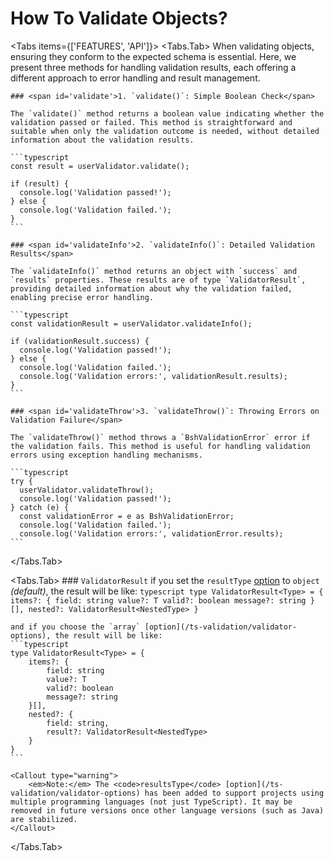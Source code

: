 
# How To Validate Objects?

<Tabs items={['FEATURES', 'API']}>
<Tabs.Tab>
    When validating objects, ensuring they conform to the expected schema is essential. Here, we present three methods for handling validation results, each offering a different approach to error handling and result management.

    ### <span id='validate'>1. `validate()`: Simple Boolean Check</span>

    The `validate()` method returns a boolean value indicating whether the validation passed or failed. This method is straightforward and suitable when only the validation outcome is needed, without detailed information about the validation results.

    ```typescript
    const result = userValidator.validate();

    if (result) {
      console.log('Validation passed!');
    } else {
      console.log('Validation failed.');
    }
    ```

    ### <span id='validateInfo'>2. `validateInfo()`: Detailed Validation Results</span>

    The `validateInfo()` method returns an object with `success` and `results` properties. These results are of type `ValidatorResult`, providing detailed information about why the validation failed, enabling precise error handling.

    ```typescript
    const validationResult = userValidator.validateInfo();

    if (validationResult.success) {
      console.log('Validation passed!');
    } else {
      console.log('Validation failed.');
      console.log('Validation errors:', validationResult.results);
    }
    ```

    ### <span id='validateThrow'>3. `validateThrow()`: Throwing Errors on Validation Failure</span>

    The `validateThrow()` method throws a `BshValidationError` error if the validation fails. This method is useful for handling validation errors using exception handling mechanisms.

    ```typescript
    try {
      userValidator.validateThrow();
      console.log('Validation passed!');
    } catch (e) {
      const validationError = e as BshValidationError;
      console.log('Validation failed.');
      console.log('Validation errors:', validationError.results);
    ```

</Tabs.Tab>

<Tabs.Tab>
    ### `ValidatorResult`
    if you set the `resultType` [option](/ts-validation/validator-options) to `object` <i>(default)</i>,  the result will be like:
    ```typescript
    type ValidatorResult<Type> = {
        items?: {
            field: string
            value?: T
            valid?: boolean
            message?: string
        }[],
        nested?: ValidatorResult<NestedType>
    }
    ```

    and if you choose the `array` [option](/ts-validation/validator-options), the result will be like:
    ```typescript
    type ValidatorResult<Type> = {
        items?: {
            field: string
            value?: T
            valid?: boolean
            message?: string
        }[],
        nested?: {
            field: string,
            result?: ValidatorResult<NestedType>
        }
    }
    ```

    <Callout type="warning">
        <em>Note:</em> The <code>resultsType</code> [option](/ts-validation/validator-options) has been added to support projects using multiple programming languages (not just TypeScript). It may be removed in future versions once other language versions (such as Java) are stabilized.
    </Callout>
</Tabs.Tab>

</Tabs>